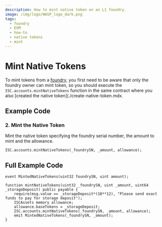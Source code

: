 ```yaml
---
description: How to mint native token on an L1 foundry.
image: /img/logo/WASP_logo_dark.png
tags:
  - foundry
  - EVM
  - how-to
  - native tokens
  - mint
---
```


# Mint Native Tokens

To mint tokens from a [foundry](https://github.com/iotaledger/tips/blob/main/tips/TIP-0018/tip-0018.md#foundry-output), you first need to be aware that only the foundry owner can mint token, so you should execute the `ISC.accounts.mintNativeTokens` function in the same contract where you also [created the native token](./create-native-token.mdx.

## Example Code

<ExampleCodeIntro/>

### 2. Mint the Native Token

Mint the native token specifying the foundry serial number, the amount to mint and the allowance.
 
```solidity
ISC.accounts.mintNativeTokens(_foundrySN, _amount, allowance);
```

## Full Example Code

```solidity
event MintedNativeTokens(uint32 foundrySN, uint amount);

function mintNativeTokens(uint32 _foundrySN, uint _amount, uint64 _storageDeposit) public payable {
    require(msg.value == _storageDeposit*(10**12), "Please send exact funds to pay for storage deposit");
    ISCAssets memory allowance;
    allowance.baseTokens = _storageDeposit;
    ISC.accounts.mintNativeTokens(_foundrySN, _amount, allowance);
    emit MintedNativeTokens(_foundrySN, _amount);
}
```
